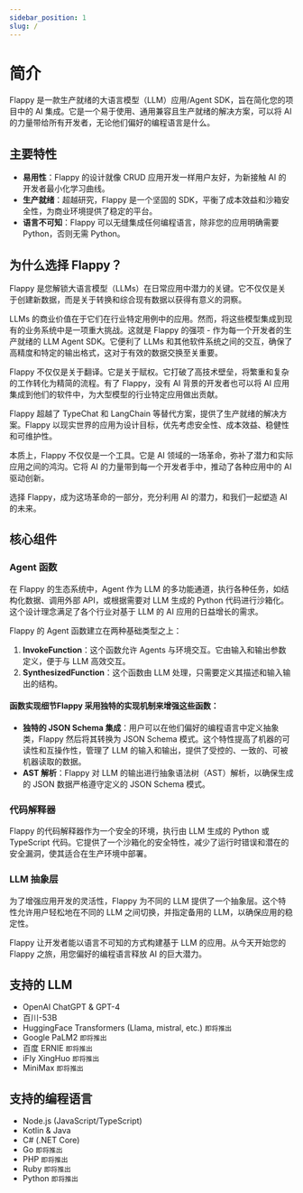```yaml
---
sidebar_position: 1
slug: /
---
```


# 简介

Flappy 是一款生产就绪的大语言模型（LLM）应用/Agent SDK，旨在简化您的项目中的 AI 集成。它是一个易于使用、通用兼容且生产就绪的解决方案，可以将 AI 的力量带给所有开发者，无论他们偏好的编程语言是什么。

## 主要特性

- **易用性**：Flappy 的设计就像 CRUD 应用开发一样用户友好，为新接触 AI 的开发者最小化学习曲线。
- **生产就绪**：超越研究，Flappy 是一个坚固的 SDK，平衡了成本效益和沙箱安全性，为商业环境提供了稳定的平台。
- **语言不可知**：Flappy 可以无缝集成任何编程语言，除非您的应用明确需要 Python，否则无需 Python。

## 为什么选择 Flappy？

Flappy 是您解锁大语言模型（LLMs）在日常应用中潜力的关键。它不仅仅是关于创建新数据，而是关于转换和综合现有数据以获得有意义的洞察。

LLMs 的商业价值在于它们在行业特定用例中的应用。然而，将这些模型集成到现有的业务系统中是一项重大挑战。这就是 Flappy 的强项 - 作为每一个开发者的生产就绪的 LLM Agent SDK。它便利了 LLMs 和其他软件系统之间的交互，确保了高精度和特定的输出格式，这对于有效的数据交换至关重要。

Flappy 不仅仅是关于翻译。它是关于赋权。它打破了高技术壁垒，将繁重和复杂的工作转化为精简的流程。有了 Flappy，没有 AI 背景的开发者也可以将 AI 应用集成到他们的软件中，为大型模型的行业特定应用做出贡献。

Flappy 超越了 TypeChat 和 LangChain 等替代方案，提供了生产就绪的解决方案。Flappy 以现实世界的应用为设计目标，优先考虑安全性、成本效益、稳健性和可维护性。

本质上，Flappy 不仅仅是一个工具。它是 AI 领域的一场革命，弥补了潜力和实际应用之间的鸿沟。它将 AI 的力量带到每一个开发者手中，推动了各种应用中的 AI 驱动创新。

选择 Flappy，成为这场革命的一部分，充分利用 AI 的潜力，和我们一起塑造 AI 的未来。

## 核心组件

### Agent 函数

在 Flappy 的生态系统中，Agent 作为 LLM 的多功能通道，执行各种任务，如结构化数据、调用外部 API，或根据需要对 LLM 生成的 Python 代码进行沙箱化。这个设计理念满足了各个行业对基于 LLM 的 AI 应用的日益增长的需求。

Flappy 的 Agent 函数建立在两种基础类型之上：

1. **InvokeFunction**：这个函数允许 Agents 与环境交互。它由输入和输出参数定义，便于与 LLM 高效交互。
2. **SynthesizedFunction**：这个函数由 LLM 处理，只需要定义其描述和输入输出的结构。

#### 函数实现细节Flappy 采用独特的实现机制来增强这些函数：

- **独特的 JSON Schema 集成**：用户可以在他们偏好的编程语言中定义抽象类，Flappy 然后将其转换为 JSON Schema 模式。这个特性提高了机器的可读性和互操作性，管理了 LLM 的输入和输出，提供了受控的、一致的、可被机器读取的数据。
- **AST 解析**：Flappy 对 LLM 的输出进行抽象语法树（AST）解析，以确保生成的 JSON 数据严格遵守定义的 JSON Schema 模式。

### 代码解释器

Flappy 的代码解释器作为一个安全的环境，执行由 LLM 生成的 Python 或 TypeScript 代码。它提供了一个沙箱化的安全特性，减少了运行时错误和潜在的安全漏洞，使其适合在生产环境中部署。

### LLM 抽象层

为了增强应用开发的灵活性，Flappy 为不同的 LLM 提供了一个抽象层。这个特性允许用户轻松地在不同的 LLM 之间切换，并指定备用的 LLM，以确保应用的稳定性。

Flappy 让开发者能以语言不可知的方式构建基于 LLM 的应用。从今天开始您的 Flappy 之旅，用您偏好的编程语言释放 AI 的巨大潜力。

## 支持的 LLM

- OpenAI ChatGPT & GPT-4
- 百川-53B
- HuggingFace Transformers (Llama, mistral, etc.) `即将推出`
- Google PaLM2 `即将推出`
- 百度 ERNIE `即将推出`
- iFly XingHuo `即将推出`
- MiniMax `即将推出`

## 支持的编程语言

- Node.js (JavaScript/TypeScript)
- Kotlin & Java
- C# (.NET Core)
- Go `即将推出`
- PHP `即将推出`
- Ruby `即将推出`
- Python `即将推出`
